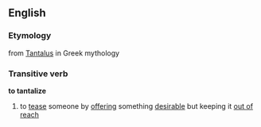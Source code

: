 ==English==
===Etymology===
from [[w:Tantalus|Tantalus]] in Greek mythology
===Transitive verb===
'''to tantalize'''
# to [[tease]] someone by [[offering]] something [[desirable]] but keeping it [[out of reach]]